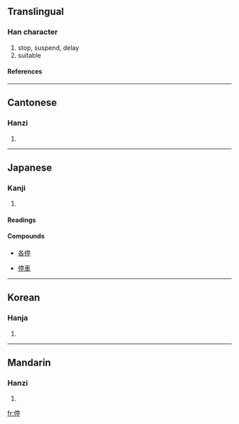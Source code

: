 {{see|仃}}

==Translingual==
===Han character===
{{Han char|rad=人|as=09|sn=11|four=2022<sub>1</sub>|canj=人卜口弓 (OYRN)|ids=⿰[[亻]][[亭]]}}
# stop, suspend, delay
# suitable
====References====
{{Han ref|kx=0110.320|dkj=00864|dj=0236.160|hdz=10194.070|uh=505C|ud=20572|bh=B0B1|bd=45233}}
----

==Cantonese==
===Hanzi===
{{yue-hanzi|jyut=|y=ting4}}
# {{defn|Cantonese}}
----
==Japanese==
===Kanji===
{{ja-kanji|grade=4|rs=人09}}
# {{defn|Japanese}}
====Readings====
{{ja-readings|on=[[てい]] (tei), [[ちょう]] (chō), [[じょう]] (jō)|kun=[[とどまる]] (todomaru)}}
====Compounds====
{{top4}}
*[[各停]]
{{mid4}}
*[[停車]]
{{mid4}}
{{mid4}}
{{bottom}}
----
==Korean==
===Hanja===
{{ko-hanja|hangeul=정|rv=jeong|mr=chŏng}}
# {{defn|Korean}}
----
==Mandarin==
===Hanzi===
{{cmn-hanzi|pin=[[tíng]] (ting2)|wg=t'ing<sup>2</sup>}}
# {{defn|Mandarin}}

[[fr:停]]